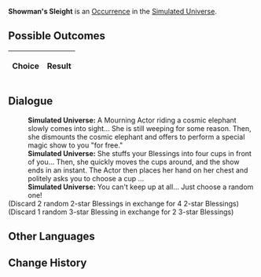 {{Simulated Universe Event Infobox
|title         = Showman's Sleight
|image         = Random Event Profiteer.png
|type          =
|domains_su    = Occurrence
|domains_ext   = Occurrence
|domains_swarm = 
|domains_gng   = 
|requirements  =
|prev          = 
|next          = 
|indexRewards  =
|characters    = 
}}
'''Showman's Sleight''' is an [[Simulated Universe/Occurrence|Occurrence]] in the [[Simulated Universe]].

==Possible Outcomes==
{| class="article-table"
!Choice
!Result

|}

<!--
==Gameplay Notes==

-->
==Dialogue==
{{Dialogue Start}}
:'''Simulated Universe:''' A Mourning Actor riding a cosmic elephant slowly comes into sight... She is still weeping for some reason. Then, she dismounts the cosmic elephant and offers to perform a special magic show to you "for free."
:'''Simulated Universe:''' She stuffs your Blessings into four cups in front of you... Then, she quickly moves the cups around, and the show ends in an instant. The Actor then places her hand on her chest and politely asks you to choose a cup ...
:'''Simulated Universe:''' You can't keep up at all... Just choose a random one!
;(Discard 2 random 2-star Blessings in exchange for 4 2-star Blessings)
;(Discard 1 random 3-star Blessing in exchange for 2 3-star Blessings)
{{Dialogue End}}

==Other Languages==
{{Other Languages
|en   = Showman's Sleight
|zhs  = 伶人戏法
|zht  = 伶人戲法
|ja   = {{Rubi|伶人|れいじん}}の{{Rubi|手品|てじな}}
|ko   = 광대의 요술
|es   = El truco del actor
|fr   = La dextérité du comédien
|ru   = Артистические трюки
|th   = กลของนักแสดง
|vi   = Vai Diễn Hào Nhoáng
|de   = Schaustellertrick
|id   = Pertunjukan Sulap
|pt   = Trenó do Apresentador
}}

==Change History==
{{Change History|1.3}}
